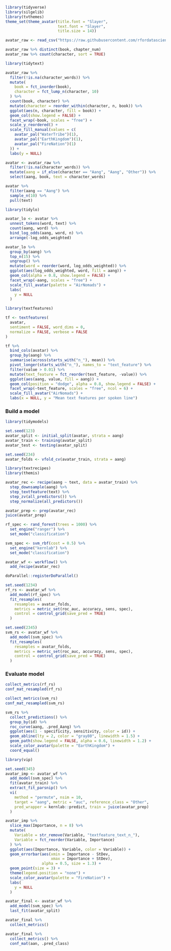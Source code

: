 ```r
library(tidyverse)
library(silgelib)
library(tvthemes)
theme_set(theme_avatar(title.font = "Slayer",
                       text.font = "Slayer",
                       title.size = 14))

avatar_raw <- read_csv("https://raw.githubusercontent.com/rfordatascience/tidytuesday/master/data/2020/2020-08-11/avatar.csv")

avatar_raw %>% distinct(book, chapter_num)
avatar_raw %>% count(character, sort = TRUE)
```

```r
library(tidytext)

avatar_raw %>% 
  filter(!is.na(character_words)) %>% 
  mutate(
    book = fct_inorder(book),
    character = fct_lump_n(character, 10)
  ) %>% 
  count(book, character) %>% 
  mutate(character = reorder_within(character, n, book)) %>% 
  ggplot(aes(n, character, fill = book)) +
  geom_col(show.legend = FALSE) +
  facet_wrap(~book, scales = "free") +
  scale_y_reordered() +
  scale_fill_manual(values = c(
    avatar_pal("WaterTribe")(1),
    avatar_pal("EarthKingdom")(1),
    avatar_pal("FireNation")(1)
  )) +
  labs(y = NULL)
```

```r
avatar <- avatar_raw %>% 
  filter(!is.na(character_words)) %>% 
  mutate(aang = if_else(character == "Aang", "Aang", "Other")) %>% 
  select(aang, book, text = character_words)

avatar %>% 
  filter(aang == "Aang") %>% 
  sample_n(10) %>% 
  pull(text)
```

```r
library(tidylo)

avatar_lo <- avatar %>% 
  unnest_tokens(word, text) %>% 
  count(aang, word) %>% 
  bind_log_odds(aang, word, n) %>% 
  arrange(-log_odds_weighted)

avatar_lo %>% 
  group_by(aang) %>% 
  top_n(15) %>% 
  ungroup() %>% 
  mutate(word = reorder(word, log_odds_weighted)) %>% 
  ggplot(aes(log_odds_weighted, word, fill = aang)) +
  geom_col(alpha = 0.8, show.legend = FALSE) +
  facet_wrap(~aang, scales = "free") +
  scale_fill_avatar(palette = "AirNomads") +
  labs(
    y = NULL
  )
```

```r
library(textfeatures)

tf <- textfeatures(
  avatar,
  sentiment = FALSE, word_dims = 0,
  normalize = FALSE, verbose = FALSE
)

tf %>%
  bind_cols(avatar) %>%
  group_by(aang) %>%
  summarise(across(starts_with("n_"), mean)) %>%
  pivot_longer(starts_with("n_"), names_to = "text_feature") %>%
  filter(value > 0.01) %>%
  mutate(text_feature = fct_reorder(text_feature, -value)) %>%
  ggplot(aes(aang, value, fill = aang)) +
  geom_col(position = "dodge", alpha = 0.8, show.legend = FALSE) +
  facet_wrap(~text_feature, scales = "free", ncol = 6) +
  scale_fill_avatar("AirNomads") +
  labs(x = NULL, y = "Mean text features per spoken line")
```
### Build a model
```r
library(tidymodels)

set.seed(123)
avatar_split <- initial_split(avatar, strata = aang)
avatar_train <- training(avatar_split)
avatar_test <- testing(avatar_split)

set.seed(234)
avatar_folds <- vfold_cv(avatar_train, strata = aang)
```

```r
library(textrecipes)
library(themis)

avatar_rec <- recipe(aang ~ text, data = avatar_train) %>% 
  step_downsample(aang) %>% 
  step_textfeature(text) %>% 
  step_zv(all_predictors()) %>% 
  step_normalize(all_predictors())

avatar_prep <- prep(avatar_rec)
juice(avatar_prep)
```

```r
rf_spec <- rand_forest(trees = 1000) %>% 
  set_engine("ranger") %>% 
  set_mode("classification")

svm_spec <- svm_rbf(cost = 0.5) %>% 
  set_engine("kernlab") %>% 
  set_mode("classification")
```

```r
avatar_wf <- workflow() %>% 
  add_recipe(avatar_rec)
```

```r
doParallel::registerDoParallel()

set.seed(1234)
rf_rs <- avatar_wf %>% 
  add_model(rf_spec) %>% 
  fit_resamples(
    resamples = avatar_folds,
    metrics = metric_set(roc_auc, accuracy, sens, spec),
    control = control_grid(save_pred = TRUE)
  )

set.seed(2345)
svm_rs <- avatar_wf %>% 
  add_model(svm_spec) %>% 
  fit_resamples(
    resamples = avatar_folds,
    metrics = metric_set(roc_auc, accuracy, sens, spec),
    control = control_grid(save_pred = TRUE)
  )
```
### Evaluate model
```r
collect_metrics(rf_rs)
conf_mat_resampled(rf_rs)

collect_metrics(svm_rs)
conf_mat_resampled(svm_rs)
```

```r
svm_rs %>% 
  collect_predictions() %>% 
  group_by(id) %>% 
  roc_curve(aang, .pred_Aang) %>% 
  ggplot(aes(1 - specificity, sensitivity, color = id)) +
  geom_abline(lty = 2, color = "gray80", linewidth = 1.5) +
  geom_path(show.legend = FALSE, alpha = 0.6, linewidth = 1.2) +
  scale_color_avatar(palette = "EarthKingdom") +
  coord_equal()
```

```r
library(vip)

set.seed(345)
avatar_imp <- avatar_wf %>% 
  add_model(svm_spec) %>% 
  fit(avatar_train) %>% 
  extract_fit_parsnip() %>% 
  vi(
    method = "permute", nsim = 10,
    target = "aang", metric = "auc", reference_class = "Other",
    pred_wrapper = kernlab::predict, train = juice(avatar_prep)
  )

avatar_imp %>% 
  slice_max(Importance, n = 8) %>% 
  mutate(
    Variable = str_remove(Variable, "textfeature_text_n_"),
    Variable = fct_reorder(Variable, Importance)
  ) %>% 
  ggplot(aes(Importance, Variable, color = Variable)) +
  geom_errorbar(aes(xmin = Importance - StDev,
                    xmax = Importance + StDev),
                alpha = 0.5, size = 1.3) +
  geom_point(size = 3) +
  theme(legend.position = "none") +
  scale_color_avatar(palette = "FireNation") +
  labs(
    y = NULL
  )
```

```r
avatar_final <- avatar_wf %>% 
  add_model(svm_spec) %>% 
  last_fit(avatar_split)

avatar_final %>% 
  collect_metrics()
```

```r
avatar_final %>% 
  collect_metrics() %>% 
  conf_mat(aan, .pred_class)
```












































